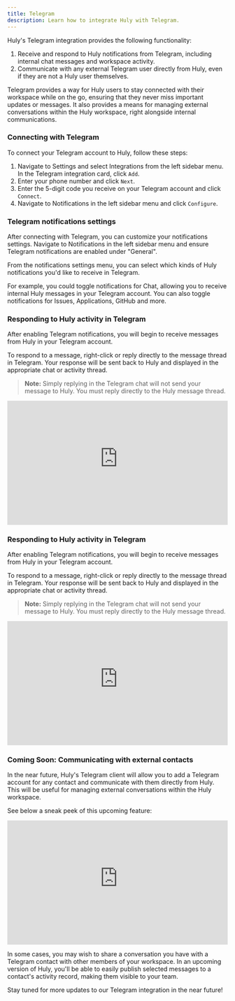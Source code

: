 ```yaml
---
title: Telegram
description: Learn how to integrate Huly with Telegram.
---
```



Huly's Telegram integration provides the following functionality:

1. Receive and respond to Huly notifications from Telegram, including internal chat messages and workspace activity.
2. Communicate with any external Telegram user directly from Huly, even if they are not a Huly user themselves.

Telegram provides a way for Huly users to stay connected with their workspace while on the go, ensuring that they never miss important updates or messages. It also provides a means for managing external conversations within the Huly workspace, right alongside internal communications.

### Connecting with Telegram

To connect your Telegram account to Huly, follow these steps:

1. Navigate to Settings and select Integrations from the left sidebar menu. In the Telegram integration card, click `Add`.
2. Enter your phone number and click `Next`.
3. Enter the 5-digit code you receive on your Telegram account and click `Connect`.
4. Navigate to Notifications in the left sidebar menu and click `Configure`.

### Telegram notifications settings

After connecting with Telegram, you can customize your notifications settings. Navigate to Notifications in the left sidebar menu and ensure Telegram notifications are enabled under "General".

From the notifications settings menu, you can select which kinds of Huly notifications you'd like to receive in Telegram.

For example, you could toggle notifications for Chat, allowing you to receive internal Huly messages in your Telegram account. You can also toggle notifications for Issues, Applications, GitHub and more.

### Responding to Huly activity in Telegram

After enabling Telegram notifications, you will begin to receive messages from Huly in your Telegram account.

To respond to a message, right-click or reply directly to the message thread in Telegram. Your response will be sent back to Huly and displayed in the appropriate chat or activity thread.

> **Note:** Simply replying in the Telegram chat will not send your message to Huly. You must reply directly to the Huly message thread.

<div style="position: relative; padding-top: 56.25%;">
  <iframe
    src="https://customer-davn16od7sue0s1k.cloudflarestream.com/e8c73dcf286fc285ab22ab6d99d087a6/iframe?poster=https%3A%2F%2Fcustomer-davn16od7sue0s1k.cloudflarestream.com%2Fe8c73dcf286fc285ab22ab6d99d087a6%2Fthumbnails%2Fthumbnail.jpg%3Ftime%3D%26height%3D600"
    loading="lazy"
    style="border: none; position: absolute; top: 0; left: 0; height: 100%; width: 100%;"
    allow="accelerometer; gyroscope; autoplay; encrypted-media; picture-in-picture;"
    allowfullscreen="true"
  ></iframe>
</div>

### Responding to Huly activity in Telegram

After enabling Telegram notifications, you will begin to receive messages from Huly in your Telegram account.

To respond to a message, right-click or reply directly to the message thread in Telegram. Your response will be sent back to Huly and displayed in the appropriate chat or activity thread.

> **Note:** Simply replying in the Telegram chat will not send your message to Huly. You must reply directly to the Huly message thread.

<div style="position: relative; padding-top: 56.25%;">
  <iframe
    src="https://customer-davn16od7sue0s1k.cloudflarestream.com/e8c73dcf286fc285ab22ab6d99d087a6/iframe?poster=https%3A%2F%2Fcustomer-davn16od7sue0s1k.cloudflarestream.com%2Fe8c73dcf286fc285ab22ab6d99d087a6%2Fthumbnails%2Fthumbnail.jpg%3Ftime%3D%26height%3D600"
    loading="lazy"
    style="border: none; position: absolute; top: 0; left: 0; height: 100%; width: 100%;"
    allow="accelerometer; gyroscope; autoplay; encrypted-media; picture-in-picture;"
    allowfullscreen="true"
  ></iframe>
</div>

### Coming Soon: Communicating with external contacts

In the near future, Huly's Telegram client will allow you to add a Telegram account for any contact and communicate with them directly from Huly. This will be useful for managing external conversations within the Huly workspace.

See below a sneak peek of this upcoming feature:

<div style="position: relative; padding-top: 56.25%;">
  <iframe
    src="https://customer-davn16od7sue0s1k.cloudflarestream.com/187f2fd5c708b591a2039d403698b39c/iframe?poster=https%3A%2F%2Fcustomer-davn16od7sue0s1k.cloudflarestream.com%2F187f2fd5c708b591a2039d403698b39c%2Fthumbnails%2Fthumbnail.jpg%3Ftime%3D%26height%3D600"
    loading="lazy"
    style="border: none; position: absolute; top: 0; left: 0; height: 100%; width: 100%;"
    allow="accelerometer; gyroscope; autoplay; encrypted-media; picture-in-picture;"
    allowfullscreen="true"
  ></iframe>
</div>

In some cases, you may wish to share a conversation you have with a Telegram contact with other members of your workspace. In an upcoming version of Huly, you'll be able to easily publish selected messages to a contact's activity record, making them visible to your team.

Stay tuned for more updates to our Telegram integration in the near future!
